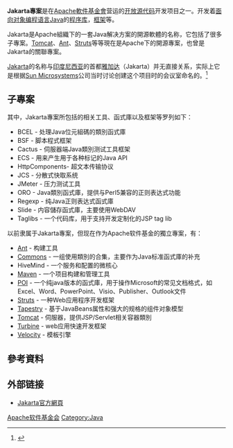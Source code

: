 '''Jakarta專案'''是在[[Apache軟件基金會|Apache軟件基金會]]营运的[[开放源代码|开放源代码]]开发项目之一。开发着[[面向对象编程语言|面向对象编程语言]][[Java|Java]]的[[程序库|程序库]]，[[框架|框架]]等。

Jakarta是Apache組織下的一套Java解决方案的開源軟體的名称，它包括了很多子專案。[[Apache_Tomcat|Tomcat]]、[[Apache_Ant|Ant]]、[[Struts|Struts]]等等現在是Apache下的開源專案，也曾是Jakarta的關聯專案。

[[雅加达|Jakarta]]的名称与[[印度尼西亚|印度尼西亚]]的首都[[雅加达|雅加达]]（Jakarta）并无直接关系，实际上它是根据[[昇陽電腦|Sun Microsystems]]公司当时讨论创建这个项目时的会议室命名的。<ref>{{Cite web|url=http://www.javaworld.com/javaworld/jw-06-1999/jw-06-sunapache_p.html|title=Sun and Apache team up to deliver servlet and JSP code|accessdate=June 1999|author=|date=|last=Hunter|first=Jason|publisher=|archive-url=https://web.archive.org/web/20081201124045/http://www.javaworld.com/javaworld/jw-06-1999/jw-06-sunapache_p.html|archive-date=2008-12-01|dead-url=yes}}</ref>

== 子專案 ==
其中，Jakarta專案所包括的相关工具、函式庫以及框架等罗列如下：

* BCEL - 处理Java位元組碼的類別函式庫
* BSF - 脚本程式框架
* Cactus - 伺服器端Java類別测试工具框架
* ECS - 用来产生用于各种标记的Java API
* HttpComponents- 超文本传输协议
* JCS - 分散式快取系统
* JMeter - 压力测试工具
* ORO - Java類別函式庫，提供与Perl5兼容的正则表达式功能
* Regexp - 纯Java正则表达式函式庫
* Slide - 内容儲存函式庫，主要使用WebDAV
* Taglibs - 一个代码库，用于支持开发定制化的JSP tag lib

以前隶属于Jakarta專案，但现在作为Apache软件基金的獨立專案，有：

* [[Apache_Ant|Ant]] - 构建工具
* [[Apache_Commons|Commons]] - 一组使用類別的合集，主要作为Java标准函式庫的补充
* HiveMind - 一个服务和配置的微核心
* [[Apache_Maven|Maven]] - 一个项目构建和管理工具
* [[Apache_POI|POI]] - 一个纯java版本的函式庫，用于操作Microsoft的常见文档格式，如Excel、Word、PowerPoint、Visio、Publisher、Outlook文件
* [[Apache_Struts|Struts]] - 一种Web应用程序开发框架
* [[Tapestry|Tapestry]] - 基于JavaBeans属性和强大的规格的组件对象模型
* [[Apache_Tomcat|Tomcat]] - 伺服器，提供JSP/Servlet相关容器類別
* [[Turbine|Turbine]] - web应用快速开发框架
* [[Apache_Velocity|Velocity]] - 模板引擎

== 參考資料 ==
{{reflist}}

== 外部链接 ==
* [http://jakarta.apache.org/ Jakarta官方網頁] {{Wayback|url=http://jakarta.apache.org/ |date=20210126161754 }}

{{Apache}}

[[Category:Apache软件基金会|]]
[[Category:Java|Category:Java]]
